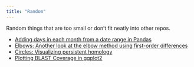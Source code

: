 ```yaml
---
title: "Random"
---
```


Random things that are too small or don't fit neatly into other repos.

* [Adding days in each month from a date range in Pandas](https://nbviewer.jupyter.org/github/pommevilla/random/blob/master/days-in-months-pd.ipynb)
* [Elbows: Another look at the elbow method using first-order differences](https://pommevilla.github.io/random/elbows.html)
* [Circles: Visualizing persistent homology](https://editor.p5js.org/pommevilla/full/Kx3hJmBsJ)
* [Plotting BLAST Coverage in ggplot2](ggcoverage.html)